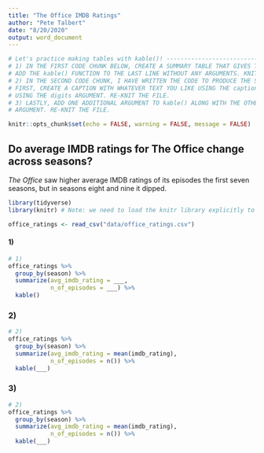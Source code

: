 ```yaml
---
title: "The Office IMDB Ratings"
author: "Pete Talbert"
date: "8/20/2020"
output: word_document
---
```


```r
# Let's practice making tables with kable()! -----------------------------------
# 1) IN THE FIRST CODE CHUNK BELOW, CREATE A SUMMARY TABLE THAT GIVES THE AVERAGE IMDB RATING AND NUMBER OF EPISODES BY SEASON.
# ADD THE kable() FUNCTION TO THE LAST LINE WITHOUT ANY ARGUMENTS. KNIT THE FILE.
# 2) IN THE SECOND CODE CHUNK, I HAVE WRITTEN THE CODE TO PRODUCE THE SAME SUMMARY TABLE. THIS TIME, INSERT ARGUMENTS INSIDE kable() TO DO TWO THINGS:
# FIRST, CREATE A CAPTION WITH WHATEVER TEXT YOU LIKE USING THE caption ARGUMENT; SECOND, ROUND THE avg_imdb_rating TO THE NEAREST 10TH PLACE
# USING THE digits ARGUMENT. RE-KNIT THE FILE.
# 3) LASTLY, ADD ONE ADDITIONAL ARGUMENT TO kable() ALONG WITH THE OTHER TWO THAT RENAMES THE COLUMNS TO BE MORE READABLE USING THE col.names()
# ARGUMENT. RE-KNIT THE FILE.
```


```r
knitr::opts_chunk$set(echo = FALSE, warning = FALSE, message = FALSE)
```

## Do average IMDB ratings for The Office change across seasons?

*The Office* saw higher average IMDB ratings of its episodes the first seven seasons, but in seasons eight and nine it dipped.

```r
library(tidyverse)
library(knitr) # Note: we need to load the knitr library explicitly to be able to use the kable() function.

office_ratings <- read_csv("data/office_ratings.csv")
```

#### 1)

```r
# 1)
office_ratings %>% 
  group_by(season) %>% 
  summarize(avg_imdb_rating = ___,
            n_of_episodes = ___) %>% 
  kable()
```

### 2)

```r
# 2)
office_ratings %>% 
  group_by(season) %>% 
  summarize(avg_imdb_rating = mean(imdb_rating),
            n_of_episodes = n()) %>% 
  kable(___)
```

### 3)

```r
# 2)
office_ratings %>% 
  group_by(season) %>% 
  summarize(avg_imdb_rating = mean(imdb_rating),
            n_of_episodes = n()) %>% 
  kable(___)
```